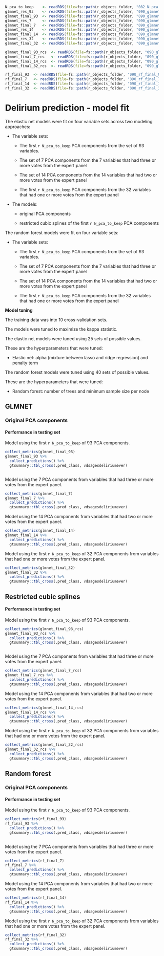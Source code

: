 ```r
N_pca_to_keep    <- readRDS(file=fs::path(r_objects_folder, "082_N_pca_to_keep.rds"))
glmnet_res_93    <- readRDS(file=fs::path(r_objects_folder, "090_glmnet_res_93.rds"))
glmnet_final_93  <- readRDS(file=fs::path(r_objects_folder, "090_glmnet_final_93.rds"))
glmnet_res_7     <- readRDS(file=fs::path(r_objects_folder, "090_glmnet_res_7.rds"))
glmnet_final_7   <- readRDS(file=fs::path(r_objects_folder, "090_glmnet_final_7.rds"))
glmnet_res_14    <- readRDS(file=fs::path(r_objects_folder, "090_glmnet_res_14.rds"))
glmnet_final_14  <- readRDS(file=fs::path(r_objects_folder, "090_glmnet_final_14.rds"))
glmnet_res_32    <- readRDS(file=fs::path(r_objects_folder, "090_glmnet_res_32.rds"))
glmnet_final_32  <- readRDS(file=fs::path(r_objects_folder, "090_glmnet_final_32.rds"))

glmnet_final_93_rcs  <- readRDS(file=fs::path(r_objects_folder, "090_glmnet_final_93_rcs.rds"))
glmnet_final_7_rcs   <- readRDS(file=fs::path(r_objects_folder, "090_glmnet_final_7_rcs.rds"))
glmnet_final_14_rcs  <- readRDS(file=fs::path(r_objects_folder, "090_glmnet_final_14_rcs.rds"))
glmnet_final_32_rcs  <- readRDS(file=fs::path(r_objects_folder, "090_glmnet_final_32_rcs.rds"))

rf_final_93  <- readRDS(file=fs::path(r_objects_folder, "090_rf_final_93.rds"))
rf_final_7   <- readRDS(file=fs::path(r_objects_folder, "090_rf_final_7.rds"))
rf_final_14  <- readRDS(file=fs::path(r_objects_folder, "090_rf_final_14.rds"))
rf_final_32  <- readRDS(file=fs::path(r_objects_folder, "090_rf_final_32.rds"))
```


# Delirium prediction - model fit

The elastic net models were fit on four variable sets across two modeling approaches:

-   The variable sets:

    -   The first `r N_pca_to_keep` PCA components from the set of 93 variables.

    -   The set of 7 PCA components from the 7 variables that had three or more votes from the expert panel

    -   The set of 14 PCA components from the 14 variables that had two or more votes from the expert panel

    -   The first `r N_pca_to_keep` PCA components from the 32 variables that had one or more votes from the expert panel

-   The models:

    -   original PCA components

    -   restricted cubic splines of the first `r N_pca_to_keep` PCA components

The random forest models were fit on four variable sets:

-   The variable sets:

    -   The first `r N_pca_to_keep` PCA components from the set of 93 variables.

    -   The set of 7 PCA components from the 7 variables that had three or more votes from the expert panel

    -   The set of 14 PCA components from the 14 variables that had two or more votes from the expert panel

    -   The first `r N_pca_to_keep` PCA components from the 32 variables that had one or more votes from the expert panel

**Model tuning**

The training data was into 10 cross-validation sets.

The models were tuned to maximize the kappa statistic.

The elastic net models were tuned using 25 sets of possible values.

These are the hyperparameters that were tuned:

-   Elastic net: alpha (mixture between lasso and ridge regression) and penalty term

The random forest models were tuned using 40 sets of possible values.

These are the hyperparameters that were tuned:

-   Random forest: number of trees and minimum sample size per node 


## GLMNET

### Original PCA components

<!-- These are the hyperparameters that have the best kappa statistics for the elastic net model: -->

<!-- Model using the first `r N_pca_to_keep` of 93 PCA components. -->

<!-- ```{r} -->
<!-- # collect_metrics(glm_res) -->
<!-- # collect_metrics(glmnet_res) -->
<!-- autoplot(glmnet_res_93) -->
<!-- show_best(glmnet_res_93, metric = "kap") -->
<!-- ``` -->

<!-- Model using the 7 PCA components from variables that had three or more votes from the expert panel. -->

<!-- ```{r} -->
<!-- autoplot(glmnet_res_7) -->
<!-- show_best(glmnet_res_7, metric = "kap") -->
<!-- ``` -->

<!-- Model using the 14 PCA components from variables that had two or more votes from the expert panel. -->

<!-- ```{r} -->
<!-- autoplot(glmnet_res_14) -->
<!-- show_best(glmnet_res_14, metric = "kap") -->
<!-- ``` -->

<!-- Model using the first `r N_pca_to_keep` of 32 PCA components from variables that had one or more votes from the expert panel. -->

<!-- ```{r} -->
<!-- autoplot(glmnet_res_32) -->
<!-- show_best(glmnet_res_32, metric = "kap") -->
<!-- ``` -->



#### Performance in testing set

Model using the first `r N_pca_to_keep` of 93 PCA components.

```r
collect_metrics(glmnet_final_93)
glmnet_final_93 %>%
  collect_predictions() %>%
  gtsummary::tbl_cross(.pred_class, vdsagesdeliriumever)
  
```

Model using the 7 PCA components from variables that had three or more votes from the expert panel.

```r
collect_metrics(glmnet_final_7)
glmnet_final_7 %>%
  collect_predictions() %>%
  gtsummary::tbl_cross(.pred_class, vdsagesdeliriumever)


```

Model using the 14 PCA components from variables that had two or more votes from the expert panel.

```r
collect_metrics(glmnet_final_14)
glmnet_final_14 %>%
  collect_predictions() %>%
  gtsummary::tbl_cross(.pred_class, vdsagesdeliriumever)


```

Model using the first `r N_pca_to_keep` of 32 PCA components from variables that had one or more votes from the expert panel.

```r
collect_metrics(glmnet_final_32)
glmnet_final_32 %>%
  collect_predictions() %>%
  gtsummary::tbl_cross(.pred_class, vdsagesdeliriumever)


```

## Restricted cubic splines

<!-- These are the hyperparameters that have the best kappa statistics for the elastic net model: -->

<!-- Model using the first `r N_pca_to_keep` of 93 PCA components. -->

<!-- ```{r} -->
<!-- # collect_metrics(glm_res_rcs) -->
<!-- # collect_metrics(glmnet_res_rcs) -->
<!-- autoplot(glmnet_res_93_rcs) -->
<!-- show_best(glmnet_res_93_rcs, metric = "kap") -->
<!-- ``` -->

<!-- Model using the 7 PCA components from variables that had three or more votes from the expert panel. -->

<!-- ```{r} -->
<!-- autoplot(glmnet_res_7_rcs) -->
<!-- show_best(glmnet_res_7_rcs, metric = "kap") -->
<!-- ``` -->

<!-- Model using the 14 PCA components from variables that had two or more votes from the expert panel. -->

<!-- ```{r} -->
<!-- autoplot(glmnet_res_14_rcs) -->
<!-- show_best(glmnet_res_14_rcs, metric = "kap") -->
<!-- ``` -->

<!-- Model using the first `r N_pca_to_keep` of 32 PCA components from variables that had one or more votes from the expert panel. -->

<!-- ```{r} -->
<!-- autoplot(glmnet_res_32_rcs) -->
<!-- show_best(glmnet_res_32_rcs, metric = "kap") -->
<!-- ``` -->



#### Performance in testing set

Model using the first `r N_pca_to_keep` of 93 PCA components.

```r
collect_metrics(glmnet_final_93_rcs)
glmnet_final_93_rcs %>%
  collect_predictions() %>%
  gtsummary::tbl_cross(.pred_class, vdsagesdeliriumever)
  
```

Model using the 7 PCA components from variables that had three or more votes from the expert panel.

```r
collect_metrics(glmnet_final_7_rcs)
glmnet_final_7_rcs %>%
  collect_predictions() %>%
  gtsummary::tbl_cross(.pred_class, vdsagesdeliriumever)


```

Model using the 14 PCA components from variables that had two or more votes from the expert panel.

```r
collect_metrics(glmnet_final_14_rcs)
glmnet_final_14_rcs %>%
  collect_predictions() %>%
  gtsummary::tbl_cross(.pred_class, vdsagesdeliriumever)


```

Model using the first `r N_pca_to_keep` of 32 PCA components from variables that had one or more votes from the expert panel.

```r
collect_metrics(glmnet_final_32_rcs)
glmnet_final_32_rcs %>%
  collect_predictions() %>%
  gtsummary::tbl_cross(.pred_class, vdsagesdeliriumever)


```

## Random forest

### Original PCA components

#### Performance in testing set

Model using the first `r N_pca_to_keep` of 93 PCA components.

```r
collect_metrics(rf_final_93)
rf_final_93 %>%
  collect_predictions() %>%
  gtsummary::tbl_cross(.pred_class, vdsagesdeliriumever)
  
```

Model using the 7 PCA components from variables that had three or more votes from the expert panel.

```r
collect_metrics(rf_final_7)
rf_final_7 %>%
  collect_predictions() %>%
  gtsummary::tbl_cross(.pred_class, vdsagesdeliriumever)


```

Model using the 14 PCA components from variables that had two or more votes from the expert panel.

```r
collect_metrics(rf_final_14)
rf_final_14 %>%
  collect_predictions() %>%
  gtsummary::tbl_cross(.pred_class, vdsagesdeliriumever)


```

Model using the first `r N_pca_to_keep` of 32 PCA components from variables that had one or more votes from the expert panel.

```r
collect_metrics(rf_final_32)
rf_final_32 %>%
  collect_predictions() %>%
  gtsummary::tbl_cross(.pred_class, vdsagesdeliriumever)


```
